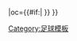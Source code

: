 {{fb team |t=-{zh-hans:艾宁顿;zh-hk:阿克寧頓}-|tan=艾宁顿斯坦利足球俱乐部 |tc=ENG |abb={{#if:{{{abb|}}}|ACC{{0}}}} |oc={{#if:{{{oc|}}}|{{{oc}}} }} }}<!--
--><noinclude>[[Category:足球模板]]</noinclude>